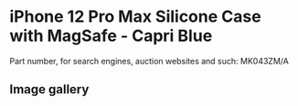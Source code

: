 
# iPhone 12 Pro Max Silicone Case with MagSafe - Capri Blue

Part number, for search engines, auction websites and such: MK043ZM/A

## Image gallery

<div style={{ width: "768px" }}>
  <GalleryComponent
    images={[
      {
        original: "/everysource/MK043.png",
        thumbnail: "/everypreview/MK043.png",
      },
      {
        original: "/everysource/MK043_AV1.png",
        thumbnail: "/everypreview/MK043_AV1.png",
      },
      {
        original: "/everysource/MK043_AV2.png",
        thumbnail: "/everypreview/MK043_AV2.png",
      },
      {
        original: "/everysource/MK043_AV3.png",
        thumbnail: "/everypreview/MK043_AV3.png",
      }
    ]}
  />
</div>
